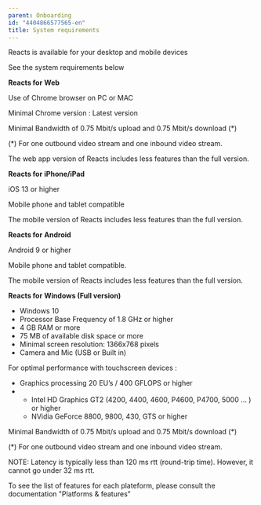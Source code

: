 ```yaml
---
parent: Onboarding
id: "4404866577565-en"
title: System requirements
---
```

Reacts is available for your desktop and mobile devices

See the system requirements below

**Reacts for** **Web**

Use of Chrome browser on PC or MAC

Minimal Chrome version : Latest version

Minimal Bandwidth of 0.75 Mbit/s upload and 0.75 Mbit/s download (\*)

(\*) For one outbound video stream and one inbound video stream.

The web app version of Reacts includes less features than the full version.

**Reacts for** **iPhone/iPad**

iOS 13 or higher

Mobile phone and tablet compatible

The mobile version of Reacts includes less features than the full version.

**Reacts for** **Android**

Android 9 or higher

Mobile phone and tablet compatible.

The mobile version of Reacts includes less features than the full version.

**Reacts for** **Windows (Full version)**

*   Windows 10
*   Processor Base Frequency of 1.8 GHz or higher
*   4 GB RAM or more
*   75 MB of available disk space or more
*   Minimal screen resolution: 1366x768 pixels
*   Camera and Mic (USB or Built in)

For optimal performance with touchscreen devices :

*   Graphics processing 20 EU’s / 400 GFLOPS or higher
*   *   Intel HD Graphics GT2 (4200, 4400, 4600, P4600, P4700, 5000 … ) or higher
    *   NVidia GeForce 8800, 9800, 430, GTS or higher

Minimal Bandwidth of 0.75 Mbit/s upload and 0.75 Mbit/s download (\*)

(\*) For one outbound video stream and one inbound video stream.

NOTE: Latency is typically less than 120 ms rtt (round-trip time). However, it cannot go under 32 ms rtt.

To see the list of features for each plateform, please consult the documentation "Platforms & features"


